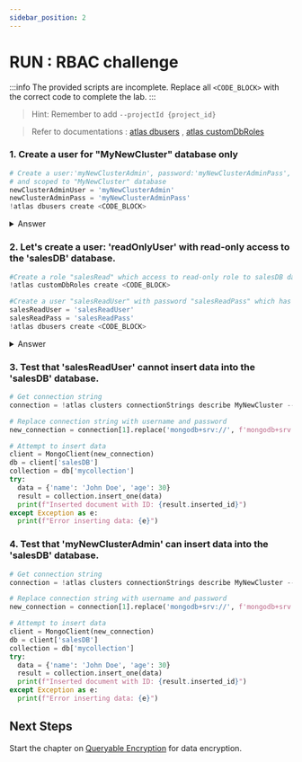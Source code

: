 ```yaml
---
sidebar_position: 2
---
```


# RUN : RBAC challenge

:::info
The provided scripts are incomplete. Replace all `<CODE_BLOCK>` with the correct code to complete the lab.
:::

> Hint: Remember to add `--projectId {project_id}`

> Refer to documentations : [atlas dbusers](https://www.mongodb.com/docs/atlas/cli/current/command/atlas-dbusers-create/) , [atlas customDbRoles](https://www.mongodb.com/docs/atlas/cli/current/command/atlas-customDbRoles-create/)

### 1. Create a user for "MyNewCluster" database only

```python
# Create a user:'myNewClusterAdmin', password:'myNewClusterAdminPass', role: 'readWriteAnyDatabase'
# and scoped to "MyNewCluster" database
newClusterAdminUser = 'myNewClusterAdmin'
newClusterAdminPass = 'myNewClusterAdminPass'
!atlas dbusers create <CODE_BLOCK>
```

<details>
    <summary> Answer </summary>
    ```python
    # Create a user:'myNewClusterAdmin', password:'myNewClusterAdminPass', role: 'readWriteAnyDatabase'
    # and scoped to "MyNewCluster" database
    newClusterAdminUser = 'myNewClusterAdmin'
    newClusterAdminPass = 'myNewClusterAdminPass'
    !atlas dbusers create --username {newClusterAdminUser} --password {newClusterAdminPass} --role readWriteAnyDatabase --scope 'MyNewCluster' --projectId {project_id} 
```
</details>

### 2. Let's create a user: 'readOnlyUser' with read-only access to the 'salesDB' database.

```python
#Create a role "salesRead" which access to read-only role to salesDB database
!atlas customDbRoles create <CODE_BLOCK>

#Create a user "salesReadUser" with password "salesReadPass" which has the "salesRead" role
salesReadUser = 'salesReadUser'
salesReadPass = 'salesReadPass'
!atlas dbusers create <CODE_BLOCK>
```

<details>
    <summary> Answer </summary>
    ```python
    #Create a role "salesRead" which access to read-only role to salesDB database
    !atlas customDbRoles create salesRead --inheritedRole read@salesDB --projectId {project_id}

    #Create a user "salesReadUser" with password "salesReadPass" which has the "salesRead" role
    salesReadUser = 'salesReadUser'
    salesReadPass = 'salesReadPass'
    !atlas dbusers create --username salesReadUser --password salesReadPass --role salesRead --projectId {project_id}
    ```
</details>

### 3. Test that 'salesReadUser' cannot insert data into the 'salesDB' database.

```python
# Get connection string
connection = !atlas clusters connectionStrings describe MyNewCluster --projectId {project_id}

# Replace connection string with username and password
new_connection = connection[1].replace('mongodb+srv://', f'mongodb+srv://{salesReadUser}:{salesReadPass}@')

# Attempt to insert data
client = MongoClient(new_connection)
db = client['salesDB']
collection = db['mycollection']
try:
  data = {'name': 'John Doe', 'age': 30}
  result = collection.insert_one(data)
  print(f"Inserted document with ID: {result.inserted_id}")
except Exception as e:
  print(f"Error inserting data: {e}")
```

### 4. Test that 'myNewClusterAdmin' can insert data into the 'salesDB' database.

```python
# Get connection string
connection = !atlas clusters connectionStrings describe MyNewCluster --projectId {project_id}

# Replace connection string with username and password
new_connection = connection[1].replace('mongodb+srv://', f'mongodb+srv://{newClusterAdminUser}:{newClusterAdminPass}@')

# Attempt to insert data
client = MongoClient(new_connection)
db = client['salesDB']
collection = db['mycollection']
try:
  data = {'name': 'John Doe', 'age': 30}
  result = collection.insert_one(data)
  print(f"Inserted document with ID: {result.inserted_id}")
except Exception as e:
  print(f"Error inserting data: {e}")
```

## Next Steps

Start the chapter on [Queryable Encryption](./queryable-encryption) for data encryption.
